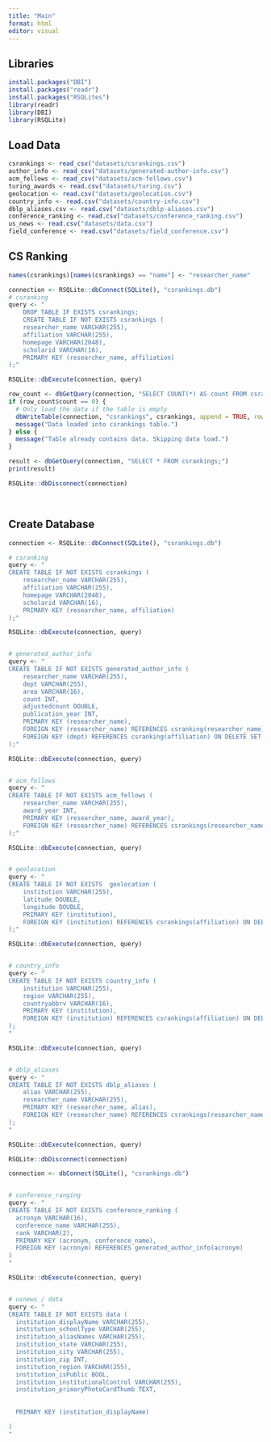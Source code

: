 ```yaml
---
title: "Main"
format: html
editor: visual
---
```


## Libraries

```r

install.packages("DBI")
install.packages("readr")
install.packages("RSQLites")
library(readr)
library(DBI)
library(RSQLite)

```

## Load Data

```r

csrankings <- read_csv("datasets/csrankings.csv")
author_info <- read_csv("datasets/generated-author-info.csv")
acm_fellows <- read_csv("datasets/acm-fellows.csv")
turing_awards <- read.csv("datasets/turing.csv")
geolocation <- read.csv("datasets/geolocation.csv")
country_info <- read.csv("datasets/country-info.csv")
dblp_aliases.csv <- read.csv("datasets/dblp-aliases.csv")
conference_ranking <- read.csv("datasets/conference_ranking.csv")
us_news <- read.csv("datasets/data.csv")
field_conference <- read.csv("datasets/field_conference.csv")

```

## CS Ranking

```r

names(csrankings)[names(csrankings) == "name"] <- "researcher_name"

connection <- RSQLite::dbConnect(SQLite(), "csrankings.db")
# csranking
query <- "
    DROP TABLE IF EXISTS csrankings;
    CREATE TABLE IF NOT EXISTS csrankings (
    researcher_name VARCHAR(255),
    affiliation VARCHAR(255),
    homepage VARCHAR(2048),
    scholarid VARCHAR(16),
    PRIMARY KEY (researcher_name, affiliation)
);"

RSQLite::dbExecute(connection, query)

row_count <- dbGetQuery(connection, "SELECT COUNT(*) AS count FROM csrankings;")
if (row_count$count == 0) {
  # Only load the data if the table is empty
  dbWriteTable(connection, "csrankings", csrankings, append = TRUE, row.names = FALSE)
  message("Data loaded into csrankings table.")
} else {
  message("Table already contains data. Skipping data load.")
}

result <- dbGetQuery(connection, "SELECT * FROM csrankings;")
print(result)

RSQLite::dbDisconnect(connection)
```

\

## Create Database

```r
connection <- RSQLite::dbConnect(SQLite(), "csrankings.db")

# csranking
query <- "
CREATE TABLE IF NOT EXISTS csrankings (
    researcher_name VARCHAR(255),
    affiliation VARCHAR(255),
    homepage VARCHAR(2048),
    scholarid VARCHAR(16),
    PRIMARY KEY (researcher_name, affiliation)
);"

RSQLite::dbExecute(connection, query)


# generated_author_info
query <- "
CREATE TABLE IF NOT EXISTS generated_author_info (
    researcher_name VARCHAR(255),
    dept VARCHAR(255),
    area VARCHAR(16),
    count INT,
    adjustedcount DOUBLE,
    publication_year INT,
    PRIMARY KEY (researcher_name),
    FOREIGN KEY (researcher_name) REFERENCES csranking(researcher_name) ON DELETE CASCADE,
    FOREIGN KEY (dept) REFERENCES csranking(affiliation) ON DELETE SET NULL
);"

RSQLite::dbExecute(connection, query)


# acm_fellows
query <- "
CREATE TABLE IF NOT EXISTS acm_fellows (
    researcher_name VARCHAR(255),
    award_year INT,
    PRIMARY KEY (researcher_name, award_year),
    FOREIGN KEY (researcher_name) REFERENCES csrankings(researcher_name) ON DELETE CASCADE
);"

RSQLite::dbExecute(connection, query)


# geolocation
query <- "
CREATE TABLE IF NOT EXISTS  geolocation (
    institution VARCHAR(255),
    latitude DOUBLE,
    longitude DOUBLE,
    PRIMARY KEY (institution),
    FOREIGN KEY (institution) REFERENCES csrankings(affiliation) ON DELETE SET NULL
);"

RSQLite::dbExecute(connection, query)


# country_info
query <- "
CREATE TABLE IF NOT EXISTS country_info (
    institution VARCHAR(255),
    region VARCHAR(255),
    countryabbrv VARCHAR(16),
    PRIMARY KEY (institution),
    FOREIGN KEY (institution) REFERENCES csrankings(affiliation) ON DELETE SET NULL
);
"

RSQLite::dbExecute(connection, query)


# dblp_aliases
query <- "
CREATE TABLE IF NOT EXISTS dblp_aliases (
    alias VARCHAR(255),
    researcher_name VARCHAR(255),
    PRIMARY KEY (researcher_name, alias),
    FOREIGN KEY (researcher_name) REFERENCES csrankings(researcher_name) ON DELETE CASCADE
);
"

RSQLite::dbExecute(connection, query)

RSQLite::dbDisconnect(connection)
```

```r
connection <- dbConnect(SQLite(), "csrankings.db")


# conference_ranging
query <- "
CREATE TABLE IF NOT EXISTS conference_ranking (
  acronym VARCHAR(16),
  conference_name VARCHAR(255),
  rank VARCHAR(2),
  PRIMARY KEY (acronym, conference_name),
  FOREIGN KEY (acronym) REFERENCES generated_author_info(acronym)
)
"

RSQLite::dbExecute(connection, query)


# usnews / data
query <- "
CREATE TABLE IF NOT EXISTS data (
  institution_displayName VARCHAR(255),
  institution_schoolType VARCHAR(255),
  institution_aliasNames VARCHAR(255),
  institution_state VARCHAR(255),
  institution_city VARCHAR(255),
  institution_zip INT,
  institution_region VARCHAR(255),
  institution_isPublic BOOL,
  institution_institutionalControl VARCHAR(255),
  institution_primaryPhotoCardThumb TEXT,
  
  
  PRIMARY KEY (institution_displayName)

)
"


```
